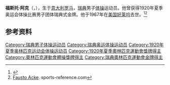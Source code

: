 {{NoteTA|G1=Sports}}
'''福斯托·阿克'''（{{lang-sv|Fausto Acke}}，{{bd|1897年|5月23日|1967年|5月14日}}），生于[[意大利|意大利]][[罗马|罗马]]，[[瑞典|瑞典]]男子[[体操|体操]]运动员。他曾获得1920年夏季奥运会体操比赛男子团体瑞典式金牌。他于1967年在[[美国|美国]][[好莱坞|好莱坞]]去世。<ref>{{Cite web|title=Fausto ACKE|url=https://www.olympic.org/fausto-acke|accessdate=2021-03-21|work=International Olympic Committee}}</ref><ref name=sr>[https://web.archive.org/web/20200417205937/https://www.sports-reference.com/olympics/athletes/ac/fausto-acke-1.html Fausto Acke]. sports-reference.com</ref>

== 参考资料 ==
{{reflist}}

{{Authority control}}
{{DEFAULTSORT:Acke, Fausto}}
[[Category:瑞典男子体操运动员|Category:瑞典男子体操运动员]]
[[Category:瑞典奥运体操运动员|Category:瑞典奥运体操运动员]]
[[Category:1920年夏季奥林匹克运动会体操运动员|Category:1920年夏季奥林匹克运动会体操运动员]]
[[Category:1920年夏季奧林匹克運動會獎牌得主|Category:1920年夏季奧林匹克運動會獎牌得主]]
[[Category:奧林匹克運動會體操獎牌得主|Category:奧林匹克運動會體操獎牌得主]]
[[Category:瑞典奧林匹克運動會金牌得主|Category:瑞典奧林匹克運動會金牌得主]]
